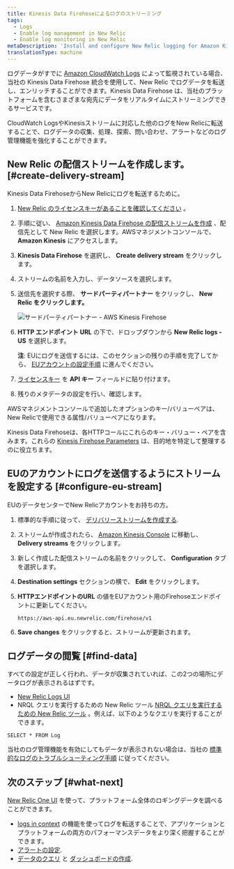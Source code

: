 ```yaml
---
title: Kinesis Data Firehoseによるログのストリーミング
tags:
  - Logs
  - Enable log management in New Relic
  - Enable log monitoring in New Relic
metaDescription: 'Install and configure New Relic logging for Amazon Kinesis Data Firehose, so you can use our enhanced log management capabilities.'
translationType: machine
---
```



ログデータがすでに [Amazon CloudWatch Logs](https://docs.aws.amazon.com/AmazonCloudWatch/latest/logs/WhatIsCloudWatchLogs.html) によって監視されている場合、当社の Kinesis Data Firehose 統合を使用して、New Relic でログデータを転送し、エンリッチすることができます。Kinesis Data Firehose は、当社のプラットフォームを含むさまざまな宛先にデータをリアルタイムにストリーミングできるサービスです。

CloudWatch LogsやKinesisストリームに対応した他のログをNew Relicに転送することで、ログデータの収集、処理、探索、問い合わせ、アラートなどのログ管理機能を強化することができます。

## New Relic の配信ストリームを作成します。 [#create-delivery-stream]

Kinesis Data FirehoseからNew Relicにログを転送するために。

1. [New Relic のライセンスキーがあることを確認してください](/docs/apis/intro-apis/new-relic-api-keys/#ingest-license-key) 。

2. 手順に従い、 [Amazon Kinesis Data Firehose の配信ストリームを作成](https://docs.aws.amazon.com/firehose/latest/dev/basic-create.html) 、配信先として New Relic を選択します。AWSマネジメントコンソールで、 **Amazon Kinesis** にアクセスします。

3. **Kinesis Data Firehose** を選択し、 **Create delivery stream** をクリックします。

4. ストリームの名前を入力し、データソースを選択します。

5. 送信先を選択する際、 **サードパーティパートナー** をクリックし、 **New Relic をクリックします。**

   <img
     src={img0AwsKinesisFirehose}
     title="サードパーティパートナー - AWS Kinesis Firehose"
     alt="サードパーティパートナー - AWS Kinesis Firehose"
   />

6. **HTTP エンドポイント URL** の下で、ドロップダウンから **New Relic logs - US** を選択します。

   **注**: EUにログを送信するには、このセクションの残りの手順を完了してから、 [EUアカウントの設定手順](#configure-eu-stream) に進んでください。

7. [ライセンスキー](/docs/apis/intro-apis/new-relic-api-keys/#ingest-license-key) を **API キー** フィールドに貼り付けます。

8. 残りのメタデータの設定を行い、確認します。

AWSマネジメントコンソールで追加したオプションのキー/バリューペアは、New Relicで使用できる属性/バリューペアになります。

Kinesis Data Firehoseは、各HTTPコールにこれらのキー・バリュー・ペアを含みます。これらの [Kinesis Firehose Parameters](https://docs.aws.amazon.com/firehose/latest/dev/create-destination.html#create-destination-new-relic) は、目的地を特定して整理するのに役立ちます。

## EUのアカウントにログを送信するようにストリームを設定する [#configure-eu-stream]

EUのデータセンターでNew Relicアカウントをお持ちの方。

1. 標準的な手順に従って、 [デリバリーストリームを作成する](#create-delivery-stream).

2. ストリームが作成されたら、 [Amazon Kinesis Console](https://console.aws.amazon.com/kinesis/) に移動し、 **Delivery streams** をクリックします。

3. 新しく作成した配信ストリームの名前をクリックして、 **Configuration** タブを選択します。

4. **Destination settings** セクションの横で、 **Edit** をクリックします。

5. **HTTPエンドポイントのURL** の値をEUアカウント用のFirehoseエンドポイントに更新してください。

   ```
   https://aws-api.eu.newrelic.com/firehose/v1
   ```

6. **Save changes** をクリックすると、ストリームが更新されます。

## ログデータの閲覧 [#find-data]

すべての設定が正しく行われ、データが収集されていれば、この2つの場所にデータログが表示されるはずです。

* [New Relic Logs UI](https://one.newrelic.com/launcher/logger.log-launcher)
* NRQL クエリを実行するための New Relic ツール [NRQL クエリを実行するための New Relic ツール](/docs/chart-builder/use-chart-builder/choose-data/use-advanced-nrql-mode-specify-data) 。例えば、以下のようなクエリを実行することができます。

```
SELECT * FROM Log
```

当社のログ管理機能を有効にしてもデータが表示されない場合は、当社の [標準的なログのトラブルシューティング手順](/docs/logs/log-management/troubleshooting/no-log-data-appears-ui/) に従ってください。

## 次のステップ [#what-next]

[New Relic One UI](/docs/logs/log-management/ui-data/use-logs-ui/) を使って、プラットフォーム全体のロギングデータを調べることができます。

* [logs in context](/docs/logs/enable-log-management-new-relic/configure-logs-context/configure-logs-context-apm-agents/) の機能を使ってログを転送することで、アプリケーションとプラットフォームの両方のパフォーマンスデータをより深く把握することができます。
* [アラートの設定](/docs/alerts-applied-intelligence/new-relic-alerts/alert-conditions/create-alert-conditions/).
* [データのクエリ](/docs/query-your-data/explore-query-data/get-started/introduction-querying-new-relic-data/) と [ダッシュボードの作成](/docs/query-your-data/explore-query-data/dashboards/introduction-dashboards/).

